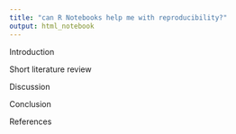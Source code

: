 ```yaml
---
title: "can R Notebooks help me with reproducibility?"
output: html_notebook
---
```


Introduction

Short literature review

Discussion

Conclusion

References
